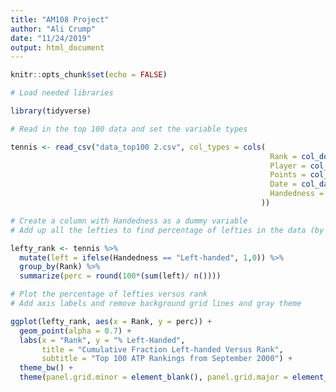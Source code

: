 ```yaml
---
title: "AM108 Project"
author: "Ali Crump"
date: "11/24/2019"
output: html_document
---
```


```r
knitr::opts_chunk$set(echo = FALSE)

# Load needed libraries

library(tidyverse)
```

```r
# Read in the top 100 data and set the variable types

tennis <- read_csv("data_top100 2.csv", col_types = cols(
                                                          Rank = col_double(),
                                                          Player = col_character(),
                                                          Points = col_double(),
                                                          Date = col_date(format = ""),
                                                          Handedness = col_character()
                                                        ))
```

```r
# Create a column with Handedness as a dummy variable
# Add up all the lefties to find percentage of lefties in the data (by Rank)

lefty_rank <- tennis %>% 
  mutate(left = ifelse(Handedness == "Left-handed", 1,0)) %>% 
  group_by(Rank) %>% 
  summarize(perc = round(100*(sum(left)/ n())))

# Plot the percentage of lefties versus rank
# Add axis labels and remove background grid lines and gray theme

ggplot(lefty_rank, aes(x = Rank, y = perc)) + 
  geom_point(alpha = 0.7) +
  labs(x = "Rank", y = "% Left-Handed", 
       title = "Cumulative Fraction Left-handed Versus Rank", 
       subtitle = "Top 100 ATP Rankings from September 2000") +
  theme_bw() +
  theme(panel.grid.minor = element_blank(), panel.grid.major = element_blank())

```

